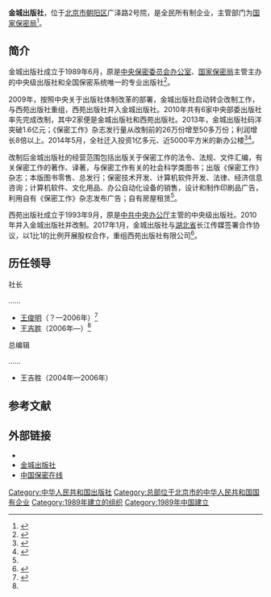{{Infobox Company
|company_name     = 金城出版社
|company_name_en  = GOLD WALL PRESS
|company_logo     = Gold Wall Press Logo.jpeg
|predecessor   = 
| parent  = 
|foundation       = {{CHN}}[[北京市|北京市]]（1989年6月）
| defunct        = 
|location         = [[北京市|北京市]][[朝阳区_(北京市)|朝阳区]]广泽路2号院（东区）14号楼1-4层E-1401
|zip_code       = 
| homepage   = {{URL|www.jccb.com.cn}}
}}
'''金城出版社'''，位于[[北京市|北京市]][[朝阳区_(北京市)|朝阳区]]广泽路2号院，是全民所有制企业，主管部门为[[国家保密局|国家保密局]]<ref name=qiye>{{Cite web |url = http://qyxy.baic.gov.cn/xycx/queryCreditAction!qyxq_view.dhtml?reg_bus_ent_id=16E418C5D741771DE050007F0100705A&credit_ticket=5575934E19095F6A07D7A0E625D33846 |title = 金城出版社 |author =  |date =  |publisher = 北京市企业信用信息网 |language =  |accessdate = 2018-02-26 |quote =  |archive-url = https://web.archive.org/web/20180226032821/http://qyxy.baic.gov.cn/xycx/queryCreditAction!qyxq_view.dhtml?reg_bus_ent_id=16E418C5D741771DE050007F0100705A&credit_ticket=5575934E19095F6A07D7A0E625D33846 |archive-date = 2018-02-26 |dead-url = yes }}</ref>。

==简介==
金城出版社成立于1989年6月，原是[[中央保密委员会办公室|中央保密委员会办公室]]、[[中央保密委员会办公室|国家保密局]]主管主办的中央级出版社和全国保密系统唯一的专业出版社<ref>{{cite web|title=疑难解答|url=http://www.baomi.org/control/problemSolution?navigationId=6|website=中国保密在线|publisher=国家保密局 金城出版社|accessdate=2016-03-23|archive-date=2019-07-01|archive-url=https://web.archive.org/web/20190701030041/http://www.baomi.org/control/loginpage|dead-url=no}}</ref>。

2009年，按照中央关于出版社体制改革的部署，金城出版社启动转企改制工作，与西苑出版社重组，西苑出版社并入金城出版社。2010年共有6家中央部委出版社率先完成改制，其中2家便是金城出版社和西苑出版社。2013年，金城出版社码洋突破1.6亿元；《保密工作》杂志发行量从改制前的26万份增至50多万份；利润增长8倍以上。2014年5月，全社迁入投资1亿多元、近5000平方米的新办公楼<ref name=gaige>{{cite news|title=走进市场 走出困境——金城出版社改革发展实录|url=http://www.chinaxwcb.com/2014-09/11/content_302185.htm|date=2014-09-11|agency=中国新闻出版网|access-date=2016-03-23|archive-url=https://web.archive.org/web/20170327104307/http://www.chinaxwcb.com/2014-09/11/content_302185.htm|archive-date=2017-03-27|dead-url=yes}}</ref><ref>{{Cite web |url =  http://news.sohu.com/20100929/n275339621.shtml|title = 6家出版社率先完成转制 注销事业编制单位法人 |author =  |date =2010-09-29  |publisher = 搜狐 |language =  |accessdate =  |quote =  }}</ref>。

改制后金城出版社的经营范围包括出版关于保密工作的法令、法规、文件汇编，有关保密工作的著作、译著，与保密工作有关的社会科学类图书；出版《保密工作》杂志；本版图书零售、总发行；保密技术开发、计算机软件开发、法律、经济信息咨询；计算机软件、文化用品、办公自动化设备的销售，设计和制作印刷品广告，利用自有《保密工作》杂志发布广告；自有房屋租赁<ref name=qiye/>。

西苑出版社成立于1993年9月，原是[[中共中央办公厅|中共中央办公厅]]主管的中央级出版社。2010年并入金城出版社并改制。2017年1月，金城出版社与[[湖北省|湖北省]]长江传媒签署合作协议，以1比1的比例开展股权合作，重组西苑出版社有限公司<ref>{{Cite web  |url =http://news.163.com/17/0114/18/CAOSGP0I00018AOP.html  |title =长江传媒与北京金城签约重组西苑出版社  |author =  |date =2017-01-14  |publisher =网易  |language =  |accessdate =  |quote =  |archive-url =https://web.archive.org/web/20180226032053/http://news.163.com/17/0114/18/CAOSGP0I00018AOP.html  |archive-date =2018-02-26  |dead-url =yes  }}</ref>。

==历任领导==
{{col-begin}}
{{col-2}}
;社长
……
*[[王俊明|王俊明]]（？—2006年）<ref>{{Cite web |url =http://news.sina.com.cn/w/2005-11-18/14507476471s.shtml  |title =中国放眼“读”世界 《默克尔传》中译本出版消息背后的隐喻  |author =  |date =2005-11-18  |publisher =新浪  |language =  |accessdate =  |quote =  }}</ref>
*[[王吉胜|王吉胜]]（2006年—）<ref name=gaige/>

{{col-2}}
;总编辑
……
*王吉胜（2004年—2006年）
{{col-end}}

== 参考文献 ==
{{Reflist|30em}}

== 外部链接 ==
* {{sinaweibo|jccbs}}
* [https://web.archive.org/web/20161004100029/http://jccb.com.cn/ 金城出版社]
* [http://www.baomi.org/ 中国保密在线]

[[Category:中华人民共和国出版社|Category:中华人民共和国出版社]]
[[Category:总部位于北京市的中华人民共和国国有企业|Category:总部位于北京市的中华人民共和国国有企业]]
[[Category:1989年建立的组织|Category:1989年建立的组织]]
[[Category:1989年中国建立|Category:1989年中国建立]]